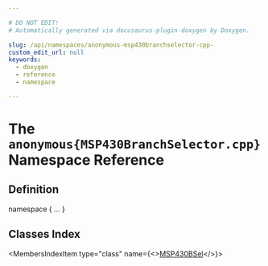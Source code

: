 ```yaml
---

# DO NOT EDIT!
# Automatically generated via docusaurus-plugin-doxygen by Doxygen.

slug: /api/namespaces/anonymous-msp430branchselector-cpp-
custom_edit_url: null
keywords:
  - doxygen
  - reference
  - namespace

---
```





# The `anonymous{MSP430BranchSelector.cpp}` Namespace Reference

<DoxygenPage pluginConfig={pluginConfig}>



## Definition

<CodeBlock>namespace &#123; ... &#125;</CodeBlock>

## Classes Index

<MembersIndex>

<MembersIndexItem
  type="class"
  name={<><a href="/docs/api/classes/anonymous-namespace-msp430branchselector-cpp-/msp430bsel">MSP430BSel</a></>}>
</MembersIndexItem>

</MembersIndex>


</DoxygenPage>

